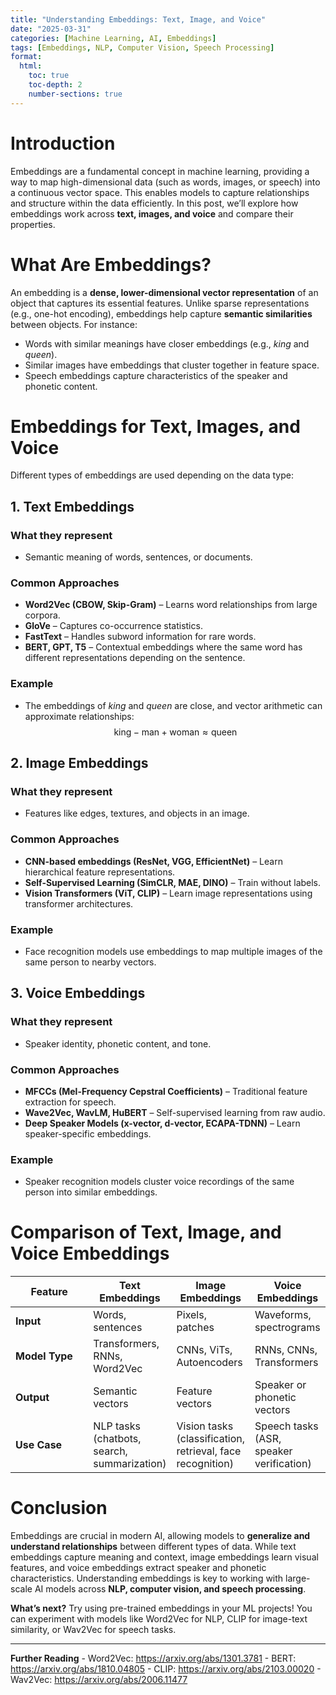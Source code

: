 ```yaml
---
title: "Understanding Embeddings: Text, Image, and Voice"
date: "2025-03-31"
categories: [Machine Learning, AI, Embeddings]
tags: [Embeddings, NLP, Computer Vision, Speech Processing]
format:
  html:
    toc: true
    toc-depth: 2
    number-sections: true
---
```


# Introduction

Embeddings are a fundamental concept in machine learning, providing a way to map high-dimensional data (such as words, images, or speech) into a continuous vector space. This enables models to capture relationships and structure within the data efficiently. In this post, we'll explore how embeddings work across **text, images, and voice** and compare their properties.

# What Are Embeddings?

An embedding is a **dense, lower-dimensional vector representation** of an object that captures its essential features. Unlike sparse representations (e.g., one-hot encoding), embeddings help capture **semantic similarities** between objects. For instance:

- Words with similar meanings have closer embeddings (e.g., *king* and *queen*).
- Similar images have embeddings that cluster together in feature space.
- Speech embeddings capture characteristics of the speaker and phonetic content.

# Embeddings for Text, Images, and Voice

Different types of embeddings are used depending on the data type:

## **1. Text Embeddings**

### What they represent
- Semantic meaning of words, sentences, or documents.

### Common Approaches
- **Word2Vec (CBOW, Skip-Gram)** – Learns word relationships from large corpora.
- **GloVe** – Captures co-occurrence statistics.
- **FastText** – Handles subword information for rare words.
- **BERT, GPT, T5** – Contextual embeddings where the same word has different representations depending on the sentence.

### Example
- The embeddings of *king* and *queen* are close, and vector arithmetic can approximate relationships:  
  $$ \text{king} - \text{man} + \text{woman} \approx \text{queen} $$

## **2. Image Embeddings**

### What they represent
- Features like edges, textures, and objects in an image.

### Common Approaches
- **CNN-based embeddings (ResNet, VGG, EfficientNet)** – Learn hierarchical feature representations.
- **Self-Supervised Learning (SimCLR, MAE, DINO)** – Train without labels.
- **Vision Transformers (ViT, CLIP)** – Learn image representations using transformer architectures.

### Example
- Face recognition models use embeddings to map multiple images of the same person to nearby vectors.

## **3. Voice Embeddings**

### What they represent
- Speaker identity, phonetic content, and tone.

### Common Approaches
- **MFCCs (Mel-Frequency Cepstral Coefficients)** – Traditional feature extraction for speech.
- **Wave2Vec, WavLM, HuBERT** – Self-supervised learning from raw audio.
- **Deep Speaker Models (x-vector, d-vector, ECAPA-TDNN)** – Learn speaker-specific embeddings.

### Example
- Speaker recognition models cluster voice recordings of the same person into similar embeddings.

# **Comparison of Text, Image, and Voice Embeddings**

| Feature          | Text Embeddings | Image Embeddings | Voice Embeddings |
|-----------------|----------------|----------------|----------------|
| **Input**       | Words, sentences | Pixels, patches | Waveforms, spectrograms |
| **Model Type**  | Transformers, RNNs, Word2Vec | CNNs, ViTs, Autoencoders | RNNs, CNNs, Transformers |
| **Output**      | Semantic vectors | Feature vectors | Speaker or phonetic vectors |
| **Use Case**    | NLP tasks (chatbots, search, summarization) | Vision tasks (classification, retrieval, face recognition) | Speech tasks (ASR, speaker verification) |

# Conclusion

Embeddings are crucial in modern AI, allowing models to **generalize and understand relationships** between different types of data. While text embeddings capture meaning and context, image embeddings learn visual features, and voice embeddings extract speaker and phonetic characteristics. Understanding embeddings is key to working with large-scale AI models across **NLP, computer vision, and speech processing**.

**What’s next?** Try using pre-trained embeddings in your ML projects! You can experiment with models like Word2Vec for NLP, CLIP for image-text similarity, or Wav2Vec for speech tasks.

---

**Further Reading**
- Word2Vec: [https://arxiv.org/abs/1301.3781](https://arxiv.org/abs/1301.3781)
- BERT: [https://arxiv.org/abs/1810.04805](https://arxiv.org/abs/1810.04805)
- CLIP: [https://arxiv.org/abs/2103.00020](https://arxiv.org/abs/2103.00020)
- Wav2Vec: [https://arxiv.org/abs/2006.11477](https://arxiv.org/abs/2006.11477)

